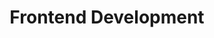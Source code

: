 ---
id: frontend
title: Frontend Development
sidebar_position: 0
sidebar_custom_props:
  icon: TbTerminal2
image: /images/user-guide/create-workspace/workspace-cover.png
---